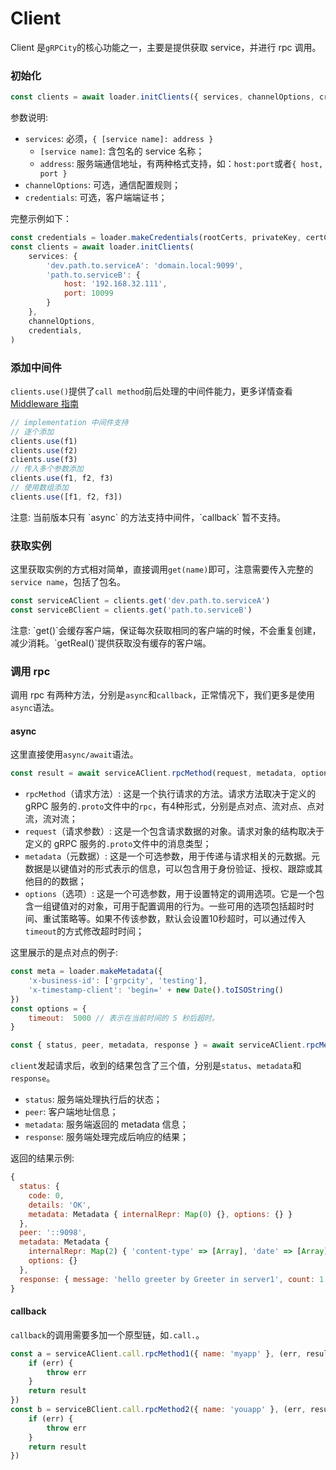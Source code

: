 
# Client

Client 是`gRPCity`的核心功能之一，主要是提供获取 service，并进行 rpc 调用。

### 初始化

```js
const clients = await loader.initClients({ services, channelOptions, credentials })
```

参数说明:
- `services`: 必须，`{ [service name]: address }`
    - `[service name]`: 含包名的 service 名称；
    - `address`: 服务端通信地址，有两种格式支持，如：`host:port`或者`{ host, port }`
- `channelOptions`: 可选，通信配置规则；
- `credentials`: 可选，客户端端证书；

完整示例如下：

```js
const credentials = loader.makeCredentials(rootCerts, privateKey, certChain, verifyOptions)
const clients = await loader.initClients(
    services: {
        'dev.path.to.serviceA': 'domain.local:9099',
        'path.to.serviceB': {
            host: '192.168.32.111',
            port: 10099
        }
    },
    channelOptions,
    credentials,
)
```

### 添加中间件

`clients.use()`提供了`call method`前后处理的中间件能力，更多详情查看 [Middleware 指南](/zh/advanced/client-middleware)

```js
// implementation 中间件支持
// 逐个添加
clients.use(f1)
clients.use(f2)
clients.use(f3)
// 传入多个参数添加
clients.use(f1, f2, f3)
// 使用数组添加
clients.use([f1, f2, f3])
```

<Callout type="warning">
注意: 当前版本只有 `async` 的方法支持中间件，`callback` 暂不支持。
</Callout>

### 获取实例

这里获取实例的方式相对简单，直接调用`get(name)`即可，注意需要传入完整的`service name`，包括了包名。

```js
const serviceAClient = clients.get('dev.path.to.serviceA')
const serviceBClient = clients.get('path.to.serviceB')
```

<Callout>
注意: `get()`会缓存客户端，保证每次获取相同的客户端的时候，不会重复创建，减少消耗。`getReal()`提供获取没有缓存的客户端。
</Callout>

### 调用 rpc

调用 rpc 有两种方法，分别是`async`和`callback`，正常情况下，我们更多是使用`async`语法。

#### async

这里直接使用`async/await`语法。

```js
const result = await serviceAClient.rpcMethod(request, metadata, options)
```

- `rpcMethod`（请求方法）: 这是一个执行请求的方法。请求方法取决于定义的 gRPC 服务的`.proto`文件中的`rpc`，有4种形式，分别是点对点、流对点、点对流，流对流；
- `request`（请求参数）: 这是一个包含请求数据的对象。请求对象的结构取决于定义的 gRPC 服务的`.proto`文件中的消息类型；
- `metadata`（元数据）: 这是一个可选参数，用于传递与请求相关的元数据。元数据是以键值对的形式表示的信息，可以包含用于身份验证、授权、跟踪或其他目的的数据；
- `options`（选项）: 这是一个可选参数，用于设置特定的调用选项。它是一个包含一组键值对的对象，可用于配置调用的行为。一些可用的选项包括超时时间、重试策略等。如果不传该参数，默认会设置10秒超时，可以通过传入`timeout`的方式修改超时时间；

这里展示的是点对点的例子:

```js
const meta = loader.makeMetadata({
    'x-business-id': ['grpcity', 'testing'],
    'x-timestamp-client': 'begin=' + new Date().toISOString()
})
const options = {
    timeout:  5000 // 表示在当前时间的 5 秒后超时。
}

const { status, peer, metadata, response } = await serviceAClient.rpcMethod({ name: 'myapp' }, meta, options)
```

`client`发起请求后，收到的结果包含了三个值，分别是`status`、`metadata`和`response`。
- `status`: 服务端处理执行后的状态；
- `peer`: 客户端地址信息；
- `metadata`: 服务端返回的 metadata 信息；
- `response`: 服务端处理完成后响应的结果；

返回的结果示例:

```js
{
  status: {
    code: 0,
    details: 'OK',
    metadata: Metadata { internalRepr: Map(0) {}, options: {} }
  },
  peer: '::9098',
  metadata: Metadata {
    internalRepr: Map(2) { 'content-type' => [Array], 'date' => [Array] },
    options: {}
  },
  response: { message: 'hello greeter by Greeter in server1', count: 1 }
}
```

#### callback

`callback`的调用需要多加一个原型链，如`.call.`。

```js
const a = serviceAClient.call.rpcMethod1({ name: 'myapp' }, (err, result) => {
    if (err) {
        throw err
    }
    return result
})
const b = serviceBClient.call.rpcMethod2({ name: 'youapp' }, (err, result) => {
    if (err) {
        throw err
    }
    return result
})
```
